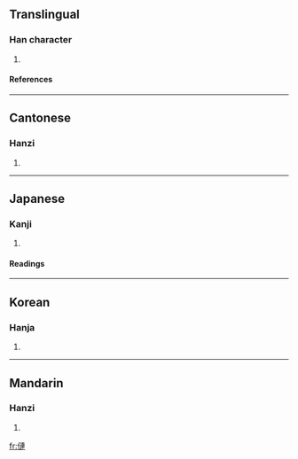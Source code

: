 ==Translingual==
===Han character===
{{Han char|rad=人|as=11|sn=13|four=2523<sub>0</sub>|canj=人卜十十 (OYJJ)}}
# {{defn|Han}}
====References====
{{Han ref|kx=0115.210|dkj=01049|dj=0246.090|hdz=10208.080|uh=50C6|ud=20678|bh=DCB6|bd=56502}}
----
==Cantonese==
===Hanzi===
{{yue-hanzi|jyut=|y=lin4}}
# {{defn|Cantonese}}
----
==Japanese==
===Kanji===
{{ja-kanji|grade=|rs=人11}}
# {{defn|Japanese}}
====Readings====
{{ja-readings|on=[[れん]] (ren)|kun=[[ふたご]] (futago), [[およぶ]] (oyobu), [[おひつく]] (ohitsuku)}}
----
==Korean==
===Hanja===
{{ko-hanja|hangeul=련|rv=ryeon|mr=ryŏn}}
# {{defn|Korean}}
----
==Mandarin==
===Hanzi===
{{cmn-hanzi|pin=[[lián]] (lian2), [[liǎn]] (lian3), [[liàn]] (lian4)|wg=lien<sup>2</sup>, lien<sup>3</sup>, lien<sup>4</sup>}}
# {{defn|Mandarin}}

[[fr:僆]]